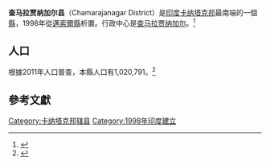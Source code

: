 {{Infobox Settlement
| name = 查马拉贾纳加尔县 
| native_name             = ಚಾಮರಾಜನಗರ ಜಿಲ್ಲೆ 
| native_name_lang        = kan
| other_name              = 
| settlement_type         = 縣
| image_skyline           = 
| image_alt               = 
| image_caption           = 
| nickname                = 
| image_map               = Karnataka Chamarajanagar locator map.svg
| map_alt                 = 
| map_caption             = 本縣在[[卡納塔克邦|卡納塔克邦]]的位置
| pushpin_map             = 
| pushpin_label_position  = 
| pushpin_map_alt         = 
| pushpin_map_caption     = 
| latd   = 12
| latm   = 
| lats   = 
| latNS  = N
| longd  = 77.3
| longm  = 
| longs  = 
| longEW = E
| coordinates_display     = inline,title
| subdivision_type        = 國家
| subdivision_name        = [[印度|印度]]
| subdivision_type1       = 邦
| subdivision_name1       = [[卡纳塔克邦|卡纳塔克邦]]
| established_title       = 建立
| established_date        = 1998年
| founder                 = 
| named_for               = 
| parts_type              = 
| parts                   = 
| seat_type               = 行政中心
| seat                    = [[查马拉贾纳加尔|查马拉贾纳加尔]]
| government_type         = 
| governing_body          = 
| leader_title            = Deputy Commissioner
| leader_name             = 
| unit_pref               = Metric
| area_footnotes          = 
| area_rank               = 
| area_total_km2          = 5101
| elevation_footnotes     = 
| elevation_m             = 
| population_total        = 1,020,791
| population_as_of        = 2011年
| population_rank         = 
| population_density_km2  = 200
| population_demonym      = 
| population_footnotes    = 
| postal_code_type        = [[郵政編碼|PIN]]
| postal_code             = 571 313
| area_code_type          = 電話區號
| area_code               = 08226
| registration_plate      = KA-10
| website   = {{url|chamrajnagar.nic.in}}
| footnotes = 
}}
'''查马拉贾纳加尔县'''（Chamarajanagar District）是[[印度|印度]][[卡纳塔克邦|卡纳塔克邦]]最南端的一個[[縣|縣]]，1998年從[[邁索爾縣|邁索爾縣]]析置。行政中心是[[查马拉贾纳加尔|查马拉贾纳加尔]]。<ref>{{Cite web |url=http://chamrajnagar.nic.in/home.html |title=存档副本 |access-date=2015-02-24 |archive-url=https://web.archive.org/web/20111009113122/http://chamrajnagar.nic.in/home.html |archive-date=2011-10-09 |dead-url=yes }}</ref>

==人口==
根據2011年人口普查，本縣人口有1,020,791。<ref name="districtcensus">{{cite web | url = http://www.census2011.co.in/district.php | title = District Census 2011 | accessdate = 2011-09-30 | year = 2011 | publisher = Census2011.co.in | archive-date = 2011-06-11 | archive-url = https://web.archive.org/web/20110611224943/http://www.census2011.co.in/district.php | dead-url = no }}</ref>

==參考文獻==
{{Reflist}}

{{Karnataka}}

[[Category:卡纳塔克邦辖县|Category:卡纳塔克邦辖县]]
[[Category:1998年印度建立|Category:1998年印度建立]]